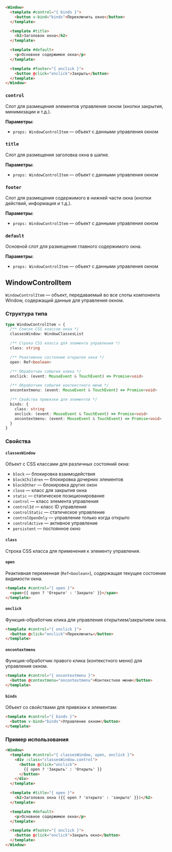 ```html
<Window>
  <template #control="{ binds }">
    <button v-bind="binds">Переключить окно</button>
  </template>

  <template #title>
    <h2>Заголовок окна</h2>
  </template>

  <template #default>
    <p>Основное содержимое окна</p>
  </template>

  <template #footer="{ onclick }">
    <button @click="onclick">Закрыть</button>
  </template>
</Window>
```

### `control`

Слот для размещения элементов управления окном (кнопки закрытия, минимизации и т.д.).

**Параметры:**
- `props: WindowControlItem` — объект с данными управления окном

### `title`

Слот для размещения заголовка окна в шапке.

**Параметры:**
- `props: WindowControlItem` — объект с данными управления окном

### `footer`

Слот для размещения содержимого в нижней части окна (кнопки действий, информация и т.д.).

**Параметры:**
- `props: WindowControlItem` — объект с данными управления окном

### `default`

Основной слот для размещения главного содержимого окна.

**Параметры:**
- `props: WindowControlItem` — объект с данными управления окном

## WindowControlItem

`WindowControlItem` — объект, передаваемый во все слоты компонента Window, содержащий данные для управления окном.

### Структура типа

```typescript
type WindowControlItem = {
  /** Список CSS классов окна */
  classesWindow: WindowClassesList

  /** Строка CSS класса для элемента управления */
  class: string

  /** Реактивное состояние открытия окна */
  open: Ref<boolean>

  /** Обработчик события клика */
  onclick: (event: MouseEvent & TouchEvent) => Promise<void>

  /** Обработчик события контекстного меню */
  oncontextmenu: (event: MouseEvent & TouchEvent) => Promise<void>

  /** Свойства привязки для элементов */
  binds: {
    class: string
    onclick: (event: MouseEvent & TouchEvent) => Promise<void>
    oncontextmenu: (event: MouseEvent & TouchEvent) => Promise<void>
  }
}
```

### Свойства

#### `classesWindow`

Объект с CSS классами для различных состояний окна:

- `block` — блокировка взаимодействия
- `blockChildren` — блокировка дочерних элементов
- `blockOther` — блокировка других окон
- `close` — класс для закрытия окна
- `static` — статическое позиционирование
- `control` — класс элемента управления
- `controlId` — класс ID управления
- `controlStatic` — статическое управление
- `controlOpenOnly` — управление только когда открыто
- `controlActive` — активное управление
- `persistent` — постоянное окно

#### `class`

Строка CSS класса для применения к элементу управления.

#### `open`

Реактивная переменная (`Ref<boolean>`), содержащая текущее состояние видимости окна.

```html
<template #control="{ open }">
  <span>{{ open ? 'Открыто' : 'Закрыто' }}</span>
</template>
```

#### `onclick`

Функция-обработчик клика для управления открытием/закрытием окна.

```html
<template #control="{ onclick }">
  <button @click="onclick">Переключить</button>
</template>
```

#### `oncontextmenu`

Функция-обработчик правого клика (контекстного меню) для управления окном.

```html
<template #control="{ oncontextmenu }">
  <button @contextmenu="oncontextmenu">Контекстное меню</button>
</template>
```

#### `binds`

Объект со свойствами для привязки к элементам:

```html
<template #control="{ binds }">
  <button v-bind="binds">Управление окном</button>
</template>
```

### Пример использования

```html
<Window>
  <template #control="{ classesWindow, open, onclick }">
    <div :class="classesWindow.control">
      <button @click="onclick">
        {{ open ? 'Закрыть' : 'Открыть' }}
      </button>
    </div>
  </template>

  <template #title="{ open }">
    <h2>Заголовок окна ({{ open ? 'открыто' : 'закрыто' }})</h2>
  </template>

  <template #default>
    <p>Основное содержимое окна</p>
  </template>

  <template #footer="{ onclick }">
    <button @click="onclick">Закрыть окно</button>
  </template>
</Window>
```

